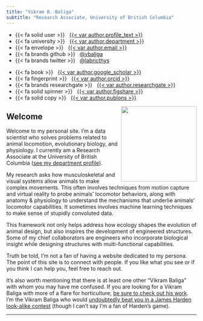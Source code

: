 ```yaml
---
title: "Vikram B. Baliga"
subtitle: "Research Associate, University of British Columbia"
---
```


::: {.grid .course-details .course-details-smaller}

::: {.g-col-5}
- {{< fa solid user >}} &nbsp; [{{< var author.profile_text >}}]({{< var author.department_profile_url >}})
- {{< fa university >}} &nbsp; [{{< var author.department >}}]({{< var author.department_url >}})
- {{< fa envelope >}} &nbsp; <a href="mailto:{{< var author.email >}}">{{< var author.email >}}</a>
- {{< fa brands github >}} &nbsp; [@vbaliga]({{< var author.github_url >}})
- {{< fa brands twitter >}} &nbsp; [@labricthys](https://www.twitter.com/{{< var author.twitter >}})
:::

::: {.g-col-5}
- {{< fa book >}} &nbsp; [{{< var author.google_scholar >}}]({{< var author.google_scholar_url >}})
- {{< fa fingerprint >}} &nbsp; [{{< var author.orcid >}}]({{< var author.orcid_url >}})
- {{< fa brands researchgate >}} &nbsp; [{{< var author.researchgate >}}]({{< var author.researchgate_url >}})
- {{< fa solid spinner >}} &nbsp; [{{< var author.figshare >}}]({{< var author.figshare_url >}})
- {{< fa solid copy >}} &nbsp; [{{< var author.publons >}}]({{< var author.publons_url >}})
:::

:::

![](/images/vikram_baliga.jpg){fig-alt="Vikram B. Baliga" style="float:right;" width="200"} 

## Welcome

Welcome to my personal site. I'm a data scientist who solves problems related to animal locomotion, evolutionary biology, and physiology. I currently am a Research Associate at the University of British Columbia ([see my department profile](https://www.zoology.ubc.ca/person/vikram-baliga)).

My research asks how musculoskeletal and visual systems allow animals to make complex movements. This often involves techniques from motion capture and virtual reality to probe animals' locomotor behaviors, along with anatomy & physiology to understand the mechanisms that underlie animals' locomotor capabilities. It sometimes involves machine learning techniques to make sense of stupidly convoluted data.

This framework not only helps address how ecology shapes the evolution of animal design, but also inspires the development of engineered structures. Some of my chief collaborators are engineers who incorporate biological insight while designing structures with multi-functional capabilities.

Truth be told, I'm not a fan of having a website dedicated to my persona. The point of this site is to connect with people. If you like what you see or if you think I can help you, feel free to reach out.

It's also worth mentioning that there is at least one other "Vikram Baliga" with whom you may have me confused. If you are looking for a Vikram Baliga with more of a flare for horticulture, [be sure to check out his work](https://www.podchaser.com/creators/vikram-baliga-107a4YrAy8). I'm the Vikram Baliga who would [undoubtedly beat you in a James Harden look-alike contest](/images/James-Harden.jpg) (though I can't say I'm a fan of Harden's game).

------------------------------------------------------------------------

